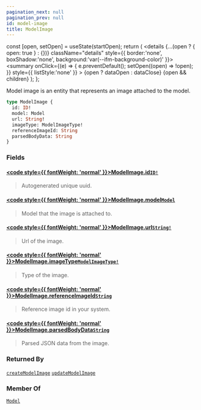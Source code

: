 ```yaml
---
pagination_next: null
pagination_prev: null
id: model-image
title: ModelImage
---
```









  const [open, setOpen] = useState(startOpen);
  return (
    <details {...(open ? { open: true } : {})} className="details" style={{ border:'none', boxShadow:'none', background:'var(--ifm-background-color)' }}>
      <summary
        onClick={(e) => {
          e.preventDefault();
          setOpen((open) => !open);
        }}
        style={{ listStyle:'none' }}
      >
      {open ? dataOpen : dataClose}
      </summary>
      {open && children}
    </details>
  );
};








Model image is an entity that represents an image attached to the model.


```graphql
type ModelImage {
  id: ID!
  model: Model
  url: String!
  imageType: ModelImageType!
  referenceImageId: String
  parsedBodyData: String
}
```




### Fields

#### [<code style={{ fontWeight: 'normal' }}>ModelImage.<b>id</b></code>](#)<Bullet />[`ID!`](/types/scalars/id) <Badge class="badge badge--secondary" text="non-null"/> <Badge class="badge badge--secondary" text="scalar"/> 
> 
> 
> Autogenerated unique uuid.
> 

#### [<code style={{ fontWeight: 'normal' }}>ModelImage.<b>model</b></code>](#)<Bullet />[`Model`](/types/objects/model) <Badge class="badge badge--secondary" text="object"/> 
> 
> 
> Model that the image is attached to.
> 

#### [<code style={{ fontWeight: 'normal' }}>ModelImage.<b>url</b></code>](#)<Bullet />[`String!`](/types/scalars/string) <Badge class="badge badge--secondary" text="non-null"/> <Badge class="badge badge--secondary" text="scalar"/> 
> 
> 
> Url of the image.
> 

#### [<code style={{ fontWeight: 'normal' }}>ModelImage.<b>imageType</b></code>](#)<Bullet />[`ModelImageType!`](/types/enums/model-image-type) <Badge class="badge badge--secondary" text="non-null"/> <Badge class="badge badge--secondary" text="enum"/> 
> 
> 
> Type of the image.
> 

#### [<code style={{ fontWeight: 'normal' }}>ModelImage.<b>referenceImageId</b></code>](#)<Bullet />[`String`](/types/scalars/string) <Badge class="badge badge--secondary" text="scalar"/> 
> 
> 
> Reference image id in your system.
> 

#### [<code style={{ fontWeight: 'normal' }}>ModelImage.<b>parsedBodyData</b></code>](#)<Bullet />[`String`](/types/scalars/string) <Badge class="badge badge--secondary" text="scalar"/> 
> 
> 
> Parsed JSON data from the image.
> 





### Returned By

[`createModelImage`](/api/mutations/create-model-image)  <Badge class="badge badge--secondary" text="mutation"/><Bullet />[`updateModelImage`](/api/mutations/update-model-image)  <Badge class="badge badge--secondary" text="mutation"/>

### Member Of

[`Model`](/types/objects/model)  <Badge class="badge badge--secondary" text="object"/>

